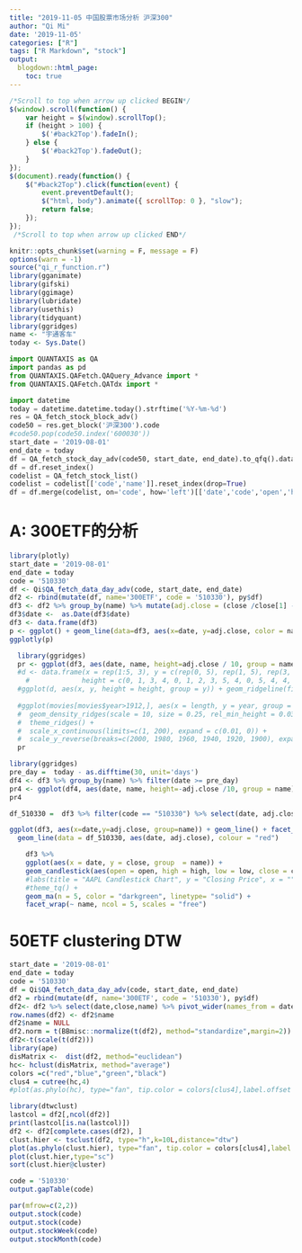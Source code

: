 ```yaml
---
title: "2019-11-05 中国股票市场分析 沪深300"
author: "Qi Mi"
date: '2019-11-05'
categories: ["R"]
tags: ["R Markdown", "stock"]
output: 
  blogdown::html_page:
    toc: true
---
```



```js
/*Scroll to top when arrow up clicked BEGIN*/
$(window).scroll(function() {
    var height = $(window).scrollTop();
    if (height > 100) {
        $('#back2Top').fadeIn();
    } else {
        $('#back2Top').fadeOut();
    }
});
$(document).ready(function() {
    $("#back2Top").click(function(event) {
        event.preventDefault();
        $("html, body").animate({ scrollTop: 0 }, "slow");
        return false;
    });
});
 /*Scroll to top when arrow up clicked END*/
```

```r
knitr::opts_chunk$set(warning = F, message = F)
options(warn = -1)
source("qi_r_function.r")
library(gganimate)
library(gifski)
library(ggimage)
library(lubridate)
library(usethis)
library(tidyquant)
library(ggridges)
name <- "宇通客车"
today <- Sys.Date()
```


  
```python
import QUANTAXIS as QA
import pandas as pd
from QUANTAXIS.QAFetch.QAQuery_Advance import *
from QUANTAXIS.QAFetch.QATdx import *
```


```python
import datetime
today = datetime.datetime.today().strftime('%Y-%m-%d')
res = QA_fetch_stock_block_adv()
code50 = res.get_block('沪深300').code
#code50.pop(code50.index('600030'))
start_date = '2019-08-01'
end_date = today
df = QA_fetch_stock_day_adv(code50, start_date, end_date).to_qfq().data
df = df.reset_index()
codelist = QA_fetch_stock_list()
codelist = codelist[['code','name']].reset_index(drop=True)
df = df.merge(codelist, on='code', how='left')[['date','code','open','high','low','close','volume','amount', 'name']]

```


# A: 300ETF的分析

```r
library(plotly)
start_date = '2019-08-01'
end_date = today
code = '510330'
df <- Qi$QA_fetch_data_day_adv(code, start_date, end_date)
df2 <- rbind(mutate(df, name='300ETF', code = '510330'), py$df)
df3 <- df2 %>% group_by(name) %>% mutate(adj.close = (close /close[1] - 1) * 100  ) 
df3$date <-  as.Date(df3$date)
df3 <- data.frame(df3) 
p <- ggplot() + geom_line(data=df3, aes(x=date, y=adj.close, color = name))
ggplotly(p)
```

```r
  library(ggridges)
  pr <- ggplot(df3, aes(date, name, height=adj.close / 10, group = name)) + geom_ridgeline(fill="lightblue")
  #d <- data.frame(x = rep(1:5, 3), y = c(rep(0, 5), rep(1, 5), rep(3, 5)),
    #             height = c(0, 1, 3, 4, 0, 1, 2, 3, 5, 4, 0, 5, 4, 4, 1))
  #ggplot(d, aes(x, y, height = height, group = y)) + geom_ridgeline(fill="lightblue")
  
  #ggplot(movies[movies$year>1912,], aes(x = length, y = year, group = year)) +
  #  geom_density_ridges(scale = 10, size = 0.25, rel_min_height = 0.03) +
  #  theme_ridges() +
  #  scale_x_continuous(limits=c(1, 200), expand = c(0.01, 0)) +
  #  scale_y_reverse(breaks=c(2000, 1980, 1960, 1940, 1920, 1900), expand = c(0.01, 0))
  pr

```
```r
library(ggridges)
pre_day =  today - as.difftime(30, unit='days')
df4 <- df3 %>% group_by(name) %>% filter(date >= pre_day)
pr4 <- ggplot(df4, aes(date, name, height=-adj.close /10, group = name)) + geom_ridgeline(fill="lightblue")
pr4
```

```r
df_510330 =  df3 %>% filter(code == "510330") %>% select(date, adj.close)

ggplot(df3, aes(x=date,y=adj.close, group=name)) + geom_line() + facet_wrap(~ name, ncol = 6, scales = "free") +
  geom_line(data = df_510330, aes(date, adj.close), colour = "red") 

```

```r
    df3 %>% 
    ggplot(aes(x = date, y = close, group  = name)) +
    geom_candlestick(aes(open = open, high = high, low = low, close = close), fill_up = "black") +
    #labs(title = "AAPL Candlestick Chart", y = "Closing Price", x = "") +
    #theme_tq() +
    geom_ma(n = 5, color = "darkgreen", linetype= "solid") +
    facet_wrap(~ name, ncol = 5, scales = "free") 
```

# 50ETF clustering DTW
```r
start_date = '2019-08-01'
end_date = today
code = '510330'
df = Qi$QA_fetch_data_day_adv(code, start_date, end_date)
df2 = rbind(mutate(df, name='300ETF', code = '510330'), py$df)
df2<- df2 %>% select(date,close,name) %>% pivot_wider(names_from = date, values_from = close) 
row.names(df2) <- df2$name
df2$name = NULL
df2.norm = t(BBmisc::normalize(t(df2), method="standardize",margin=2))
df2<-t(scale(t(df2)))
library(ape)
disMatrix <-  dist(df2, method="euclidean")
hc<- hclust(disMatrix, method="average")
colors =c("red","blue","green","black")
clus4 = cutree(hc,4)
#plot(as.phylo(hc), type="fan", tip.color = colors[clus4],label.offset =0 , cex=1)

```

```r
library(dtwclust)
lastcol = df2[,ncol(df2)]
print(lastcol[is.na(lastcol)])
df2 <- df2[complete.cases(df2), ]
clust.hier <- tsclust(df2, type="h",k=10L,distance="dtw")
plot(as.phylo(clust.hier), type="fan", tip.color = colors[clus4],label.offset =0 , cex=1)
plot(clust.hier,type="sc")
sort(clust.hier@cluster)


```



```r
code = '510330'
output.gapTable(code)
```

```r
par(mfrow=c(2,2))
output.stock(code)
output.stock(code)
output.stockWeek(code)
output.stockMonth(code)
```





